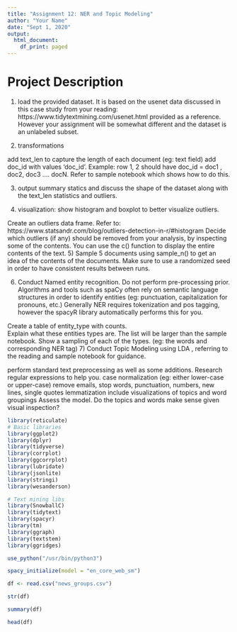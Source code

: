 ```yaml
---
title: "Assignment 12: NER and Topic Modeling"
author: "Your Name"
date: "Sept 1, 2020"
output:
  html_document:
    df_print: paged
---
```

# Project Description

1) load the provided dataset.  It is based on the usenet data discussed in this case study from your reading: https://www.tidytextmining.com/usenet.html provided as a reference.  However your assignment will be somewhat different  and the dataset is an unlabeled subset.

2) transformations

 add text_len to capture the length of each document (eg: text field)
 add doc_id with values 'doc_id'<row id>. Example: row 1, 2 should have doc_id = doc1 , doc2, doc3 ....  docN.
Refer to sample notebook which shows how to do this.

3) output summary statics and discuss the shape of the dataset along with the text_len statistics and outliers.

4) visualization: show histogram and boxplot to better visualize outliers.  

Create an outliers data frame. Refer to: https://www.statsandr.com/blog/outliers-detection-in-r/#histogram
Decide which outliers (if any) should be removed from your analysis, by inspecting some of the contents.  You can use the c() function to display the entire contents of the text.
5) Sample 5 documents using sample_n() to get an idea of the contents of the documents.  Make sure to use a randomized seed in order to have consistent results between runs.

6) Conduct Named entity recognition.  Do not perform pre-processing prior. Algorithms and tools such as spaCy often rely on semantic language structures in order to identify entities (eg: punctuation, capitalization for pronouns, etc.) Generally NER requires tokenization and pos tagging, however the spacyR library automatically performs this for you.

Create a table of entity_type with counts.  
Explain what these entities types are.  The list will be larger than the sample notebook.
Show a sampling of each of the types. (eg: the words and corresponding NER tag)
7)  Conduct Topic Modeling using LDA , referring to the reading and sample notebook for guidance.

perform standard text preprocessing as well as some additions. Research regular expressions to help you.
case normalization (eg: either lower-case or upper-case)
 remove emails, stop words, punctuation, numbers,  new lines, single quotes
lemmatization
include visualizations of topics and word groupings
Assess the model. 
Do the topics and words make sense given visual inspection?

```r
library(reticulate)
# Basic libraries
library(ggplot2)
library(dplyr)
library(tidyverse)
library(corrplot)
library(ggcorrplot)
library(lubridate)
library(jsonlite)
library(stringi)
library(wesanderson)

# Text mining libs
library(SnowballC)
library(tidytext)
library(spacyr)
library(tm)
library(ggraph)
library(textstem)
library(ggridges)
```



```r
use_python("/usr/bin/python3")
```


```r
spacy_initialize(model = "en_core_web_sm")
```


```r
df <- read.csv("news_groups.csv")
```


```r
str(df)
```

```r
summary(df)
```


```r
head(df)
```

